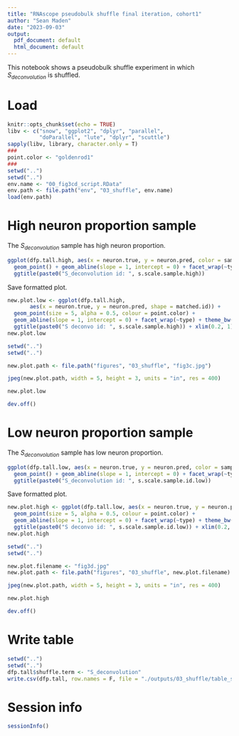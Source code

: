 ```yaml
---
title: "RNAscope pseudobulk shuffle final iteration, cohort1"
author: "Sean Maden"
date: "2023-09-03"
output:
  pdf_document: default
  html_document: default
---
```


This notebook shows a pseudobulk shuffle experiment in which $S_{deconvolution}$ is shuffled.

# Load

```r
knitr::opts_chunk$set(echo = TRUE)
libv <- c("snow", "ggplot2", "dplyr", "parallel", 
          "doParallel", "lute", "dplyr", "scuttle")
sapply(libv, library, character.only = T)
###
point.color <- "goldenrod1"
###
setwd("..")
setwd("..")
env.name <- "00_fig3cd_script.RData"
env.path <- file.path("env", "03_shuffle", env.name)
load(env.path)
```

# High neuron proportion sample

The $S_{deconvolution}$ sample has high neuron proportion.

```r
ggplot(dfp.tall.high, aes(x = neuron.true, y = neuron.pred, color = sample.id, size = matched.id)) + 
  geom_point() + geom_abline(slope = 1, intercept = 0) + facet_wrap(~type) +
  ggtitle(paste0("S_deconvolution id: ", s.scale.sample.high))
```

Save formatted plot.

```r
new.plot.low <- ggplot(dfp.tall.high, 
       aes(x = neuron.true, y = neuron.pred, shape = matched.id)) + 
  geom_point(size = 5, alpha = 0.5, colour = point.color) +
  geom_abline(slope = 1, intercept = 0) + facet_wrap(~type) + theme_bw() +
  ggtitle(paste0("S deconvo id: ", s.scale.sample.high)) + xlim(0.2, 1) + ylim(0.2, 1)
new.plot.low
```

```r
setwd("..")
setwd("..")

new.plot.path <- file.path("figures", "03_shuffle", "fig3c.jpg")

jpeg(new.plot.path, width = 5, height = 3, units = "in", res = 400)

new.plot.low

dev.off()
```

# Low neuron proportion sample

The $S_{deconvolution}$ sample has low neuron proportion.

```r
ggplot(dfp.tall.low, aes(x = neuron.true, y = neuron.pred, color = sample.id, size = matched.id)) + 
  geom_point() + geom_abline(slope = 1, intercept = 0) + facet_wrap(~type) +
  ggtitle(paste0("S_deconvolution id: ", s.scale.sample.id.low))
```

Save formatted plot. 

```r
new.plot.high <- ggplot(dfp.tall.low, aes(x = neuron.true, y = neuron.pred, shape = matched.id)) + 
  geom_point(size = 5, alpha = 0.5, colour = point.color) + 
  geom_abline(slope = 1, intercept = 0) + facet_wrap(~type) + theme_bw() +
  ggtitle(paste0("S deconvo id: ", s.scale.sample.id.low)) + xlim(0.2, 1) + ylim(0.2, 1)
new.plot.high
```

```r
setwd("..")
setwd("..")

new.plot.filename <- "fig3d.jpg"
new.plot.path <- file.path("figures", "03_shuffle", new.plot.filename)

jpeg(new.plot.path, width = 5, height = 3, units = "in", res = 400)

new.plot.high

dev.off()
```

# Write table

```r
setwd("..")
setwd("..")
dfp.tall$shuffle.term <- "S_deconvolution"
write.csv(dfp.tall, row.names = F, file = "./outputs/03_shuffle/table_s3_sdeconvo.csv")
```

# Session info

```r
sessionInfo()
```